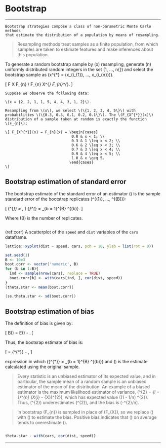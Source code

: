 # Bootstrap {-}

***

```definition
Bootstrap strategies compose a class of non-parametric Monte Carlo methods
that estimate the distribution of a population by means of resampling.
```



> Resampling methods treat samples as a finite population, from which
> samples are taken to estimate features and make inferences about this
> population.

To generate a random bootstrap sample by \(x\) resampling, generate \(n\)
uniformly distributed random integers in the set \(1, ..., n{}\) and select
the bootstrap sample as \(x^{*} = (x_{i_{1}}, ..., x_{i_{n}})\).

\[ F \rightarrow X \rightarrow F_{n} \\
   F_{n} \rightarrow X^{*} \rightarrow F_{n}^{*}. \]

```example
Suppose we observe the following data:

\(x = {2, 2, 1, 1, 5, 4, 4, 3, 1, 2}\).

Resampling from \(x\), we select \(\{1, 2, 3, 4, 5\}\) with
probabilities \(\{0.3, 0.3, 0.1, 0.2, 0.1\}\). The \(F_{X^{*}}(x)\)
distribution of a sample taken at random is exactly the function
\(F_{n}\):

\[ F_{X^{*}}(x) = F_{n}(x) = \begin{cases}
                              0.0 & x < 1; \\ 
                              0.3 & 1 \leq x < 2; \\ 
                              0.6 & 2 \leq x < 3; \\ 
                              0.7 & 3 \leq x < 4; \\ 
                              0.9 & 4 \leq x < 5; \\
                              1.0 & x \geq 5.
                             \end{cases}
\]
```

## Bootstrap estimation of standard error {-}

The bootstrap estimate of the standard error of an estimator
\(\hat{\theta}\) is the sample standard error of the bootstrap 
replicates \(\hat{\theta}^{(1)}, ..., \hat{\theta}^{(B)}\):

\[ \text{se}(\hat{\theta}^{*}) =
   \sqrt{\frac{1}{B - 1}
         \sum_{b = 1}^{B} (\hat{\theta}^{(b)} - \bar{\theta}^{*})^{2}},
         \\
   \bar{\theta}^{*} = \frac{1}{B} \sum_{b = 1}^{B} \hat{\theta}^{(b)}.
\]

Where \(B\) is the number of replicates.

```example
```

(ref:corr) A scatterplot of the `speed` and `dist` variables of the 
           `cars` dataframe.

```r
lattice::xyplot(dist ~ speed, cars, pch = 16, ylab = list(rot = 0))

set.seed(1)
B <- 10e3
boot.corr <- vector('numeric', B)
for (b in 1:B){
  ind <- sample(nrow(cars), replace = TRUE)
  boot.corr[b] <- with(cars[ind, ], cor(dist, speed))
}
(theta.star <- mean(boot.corr))

(se.theta.star <- sd(boot.corr))
```

## Bootstrap estimation of bias {-}

The definition of bias is given by:

\[ B(\hat{\theta}) = E(\hat{\theta}) - \theta. \]

Thus, the bootsrap estimate of bias is:

\[ \hat{B(\hat{\theta})} = \bar{\hat{\theta}^{*}} - \theta, \]

expression in which \(\bar{\hat{\theta}^{*}} =
\frac{1}{B} \sum_{b = 1}^{B} \hat{\theta}^{(b)}\) and \(\hat{\theta}\)
is the estimate calculated using the original sample.

> Every statistic is an unbiased estimator of its expected value, and
  in particular, the sample mean of a random sample is an unbiased
  estimator of the mean of the distribution. An example of a biased
  estimator is the maximum likelihood estimator of variance, 
  \(\hat{\sigma}^{2} =
    \frac{1}{n} \sum_{i = 1}^{n} (X_{i} - \bar{X})^{2}\), which has
  expected value \((1 - 1/n) \sigma^{2}\). Thus, \(\hat{\sigma}^{2}\)
  underestimates \(\sigma^{2}\), and the bias is \(-\sigma^{2}/n\).

> In bootstrap \(F_{n}\) is sampled in place of \(F_{X}\), so we
  replace \(\theta\) with \(\hat{\theta}\) to estimate the bias.
  Positive bias indicates that \(\hat{\theta}\) on average tends to
  overestimate \(\theta\).

```example
```

```r
theta.star - with(cars, cor(dist, speed))
```

***
